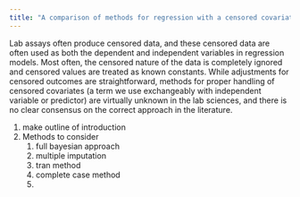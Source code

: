 ```yaml
---
title: "A comparison of methods for regression with a censored covariate"
---
```


Lab assays often produce censored data, and these censored data are often used
as both the dependent and independent variables in regression models. Most
often, the censored nature of the data is completely ignored and censored values
are treated as known constants. While adjustments for censored outcomes are
straightforward, methods for proper handling of censored covariates (a term we
use exchangeably with independent variable or predictor) are virtually unknown
in the lab sciences, and there is no clear consensus on the correct approach in
the literature.

1. make outline of introduction
1. Methods to consider
	1. full bayesian approach
	1. multiple imputation
	1. tran method
	1. complete case method
	1. 

